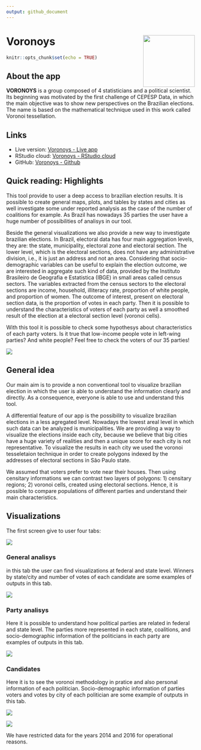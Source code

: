 ```yaml
---
output: github_document
---
```


# Voronoys <a href='https://voronoys.shinyapps.io/voronoys/'><img src='www/img/logo.png' align="right" height="138.5" /></a>

```r
knitr::opts_chunk$set(echo = TRUE)
```

## About the app

**VORONOYS** is a group composed of 4 statisticians and a political scientist. Its beginning was motivated by the first challenge of CEPESP Data, in which the main objective was to show new perspectives on the Brazilian elections. The name is based on the mathematical technique used in this work called Voronoi tessellation.

## Links

+ Live version: [Voronoys - Live app](https://voronoys.shinyapps.io/voronoys/)
+ RStudio cloud: [Voronoys - RStudio cloud](https://rstudio.cloud/project/255741)
+ GitHub: [Voronoys - Github](https://github.com/voronoys/voronoys_sc)

## Quick reading: Highlights

This tool provide to user a deep access to brazilian election results. It is possible to create general maps, plots, and tables by states and cities as well investigate some under reported analysis as the case of the number of coalitions for example. As Brazil has nowadays 35 parties the user have a huge number of possibilities of analisys in our tool.

Beside the general visualizations we also provide a new way to investigate brazilian elections. In Brazil, electoral data has four main aggregation levels, they are: 
the state, municipality, electoral zone and electoral section. The lower level, which is the electoral sections, does not have any administrative division, 
i.e., it is just an address and not an area. Considering that socio-demographic variables can be useful to explain the election outcome,
we are interested in aggregate such kind of data, provided by the Instituto Brasileiro de Geografia e Estatistica (IBGE) in small areas called census sectors. The variables extracted from the census sectors to the electoral sections are income, household, illiteracy rate, proportion of white people, and proportion of women. The outcome of interest, present on electoral section data, is the proportion of votes in each party. Then it is possible to understand the characteristics of voters of each party as well a smoothed result of the election at a electoral section level (voronoi cells).

With this tool it is possible to check some hypothesys about characteristics of each party voters. Is it true that low-income people vote in left-wing parties? And white people? Feel free to check the voters of our 35 parties!

![](www/img/voronoys.png)

## General idea

Our main aim is to provide a non conventional tool to visualize brazilian election in which the user is able to understand the information clearly and directly. 
As a consequence, everyone is able to use and understand this tool. 

A differential feature of our app is the possibility to visualize brazilian elections in a less agregated level. Nowadays the lowest areal level in which such data 
can be analyzed is municipalities. We are providing a way to visualize the elections inside each city, because we believe that big cities have a huge variety of realities and then a unique score for each city is not representative. To visualize the results in each city we used the voronoi tesseletaion technique in order to create polygons indexed by the 
addresses of electoral sections in São Paulo state.

We assumed that voters prefer to vote near their houses. Then using censitary informations we can contrast two layers of polygons: 1) censitary regions; 2) voronoi cells, created using electoral sections. Hence, it is possible to compare populations of different parties and understand their main characteristics.

## Visualizations

The first screen give to user four tabs:

![](www/img/home.png)

### General analisys

in this tab the user can find visualizations at federal and state level. Winners by state/city and number of votes of each candidate are some examples of outputs in this tab.

![](www/img/eleicoes_gerais.png)

### Party analisys

Here it is possible to understand how political parties are related in federal and state level. The parties more represented in each state, coalitions, and socio-demographic information of the politicians in each party are examples of outputs in this tab.

![](www/img/partidos.png)

### Candidates

Here it is to see the voronoi methodology in pratice and also personal information of each politician. Socio-demographic information of parties voters and votes by city of each politician are some example of outputs in this tab.


![](www/img/candidatos.png)

![](www/img/voronoys2.png)

We have restricted data for the years 2014 and 2016 for operational reasons.
